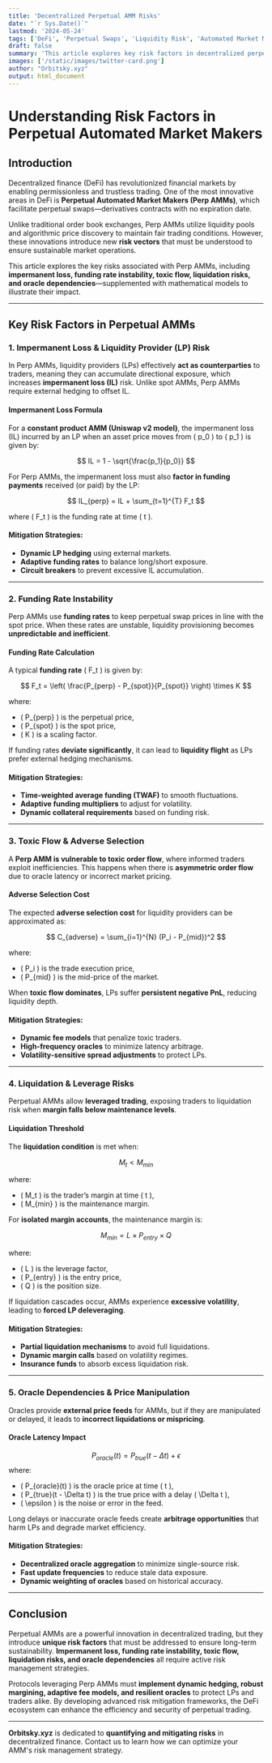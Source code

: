 ```yaml
---
title: 'Decentralized Perpetual AMM Risks'
date: "`r Sys.Date()`"
lastmod: '2024-05-24'
tags: ['DeFi', 'Perpetual Swaps', 'Liquidity Risk', 'Automated Market Makers', 'Risk Management']
draft: false
summary: 'This article explores key risk factors in decentralized perpetual automated market makers (Perp AMMs), including impermanent loss, funding rate instability, toxic flow, liquidation risks, and oracle dependencies, supplemented with mathematical models and mitigation strategies.'
images: ['/static/images/twitter-card.png']
author: "Orbitsky.xyz"
output: html_document
---
```


# **Understanding Risk Factors in Perpetual Automated Market Makers**

## **Introduction**
Decentralized finance (DeFi) has revolutionized financial markets by enabling permissionless and trustless trading. One of the most innovative areas in DeFi is **Perpetual Automated Market Makers (Perp AMMs)**, which facilitate perpetual swaps—derivatives contracts with no expiration date.

Unlike traditional order book exchanges, Perp AMMs utilize liquidity pools and algorithmic price discovery to maintain fair trading conditions. However, these innovations introduce new **risk vectors** that must be understood to ensure sustainable market operations.

This article explores the key risks associated with Perp AMMs, including **impermanent loss, funding rate instability, toxic flow, liquidation risks, and oracle dependencies**—supplemented with mathematical models to illustrate their impact.

---

## **Key Risk Factors in Perpetual AMMs**

### **1. Impermanent Loss & Liquidity Provider (LP) Risk**
In Perp AMMs, liquidity providers (LPs) effectively **act as counterparties** to traders, meaning they can accumulate directional exposure, which increases **impermanent loss (IL)** risk. Unlike spot AMMs, Perp AMMs require external hedging to offset IL.

#### **Impermanent Loss Formula**
For a **constant product AMM (Uniswap v2 model)**, the impermanent loss \(IL\) incurred by an LP when an asset price moves from \( p_0 \) to \( p_1 \) is given by:

$$
IL = 1 - \sqrt{\frac{p_1}{p_0}}
$$

For Perp AMMs, the impermanent loss must also **factor in funding payments** received (or paid) by the LP:

$$
IL_{perp} = IL + \sum_{t=1}^{T} F_t
$$

where \( F_t \) is the funding rate at time \( t \).

#### **Mitigation Strategies:**
- **Dynamic LP hedging** using external markets.
- **Adaptive funding rates** to balance long/short exposure.
- **Circuit breakers** to prevent excessive IL accumulation.

---

### **2. Funding Rate Instability**
Perp AMMs use **funding rates** to keep perpetual swap prices in line with the spot price. When these rates are unstable, liquidity provisioning becomes **unpredictable and inefficient**.

#### **Funding Rate Calculation**
A typical **funding rate** \( F_t \) is given by:

$$
F_t = \left( \frac{P_{perp} - P_{spot}}{P_{spot}} \right) \times K
$$

where:
- \( P_{perp} \) is the perpetual price,
- \( P_{spot} \) is the spot price,
- \( K \) is a scaling factor.

If funding rates **deviate significantly**, it can lead to **liquidity flight** as LPs prefer external hedging mechanisms.

#### **Mitigation Strategies:**
- **Time-weighted average funding (TWAF)** to smooth fluctuations.
- **Adaptive funding multipliers** to adjust for volatility.
- **Dynamic collateral requirements** based on funding risk.

---

### **3. Toxic Flow & Adverse Selection**
A **Perp AMM is vulnerable to toxic order flow**, where informed traders exploit inefficiencies. This happens when there is **asymmetric order flow** due to oracle latency or incorrect market pricing.

#### **Adverse Selection Cost**
The expected **adverse selection cost** for liquidity providers can be approximated as:

$$
C_{adverse} = \sum_{i=1}^{N} (P_i - P_{mid})^2
$$

where:
- \( P_i \) is the trade execution price,
- \( P_{mid} \) is the mid-price of the market.

When **toxic flow dominates**, LPs suffer **persistent negative PnL**, reducing liquidity depth.

#### **Mitigation Strategies:**
- **Dynamic fee models** that penalize toxic traders.
- **High-frequency oracles** to minimize latency arbitrage.
- **Volatility-sensitive spread adjustments** to protect LPs.

---

### **4. Liquidation & Leverage Risks**
Perpetual AMMs allow **leveraged trading**, exposing traders to liquidation risk when **margin falls below maintenance levels**.

#### **Liquidation Threshold**
The **liquidation condition** is met when:

$$
M_t < M_{min}
$$

where:
- \( M_t \) is the trader’s margin at time \( t \),
- \( M_{min} \) is the maintenance margin.

For **isolated margin accounts**, the maintenance margin is:

$$
M_{min} = L \times P_{entry} \times Q
$$

where:
- \( L \) is the leverage factor,
- \( P_{entry} \) is the entry price,
- \( Q \) is the position size.

If liquidation cascades occur, AMMs experience **excessive volatility**, leading to **forced LP deleveraging**.

#### **Mitigation Strategies:**
- **Partial liquidation mechanisms** to avoid full liquidations.
- **Dynamic margin calls** based on volatility regimes.
- **Insurance funds** to absorb excess liquidation risk.

---

### **5. Oracle Dependencies & Price Manipulation**
Oracles provide **external price feeds** for AMMs, but if they are manipulated or delayed, it leads to **incorrect liquidations or mispricing**.

#### **Oracle Latency Impact**
$$
P_{oracle}(t) = P_{true}(t - \Delta t) + \epsilon
$$
where:
- \( P_{oracle}(t) \) is the oracle price at time \( t \),
- \( P_{true}(t - \Delta t) \) is the true price with a delay \( \Delta t \),
- \( \epsilon \) is the noise or error in the feed.

Long delays or inaccurate oracle feeds create **arbitrage opportunities** that harm LPs and degrade market efficiency.

#### **Mitigation Strategies:**
- **Decentralized oracle aggregation** to minimize single-source risk.
- **Fast update frequencies** to reduce stale data exposure.
- **Dynamic weighting of oracles** based on historical accuracy.

---

## **Conclusion**
Perpetual AMMs are a powerful innovation in decentralized trading, but they introduce **unique risk factors** that must be addressed to ensure long-term sustainability. **Impermanent loss, funding rate instability, toxic flow, liquidation risks, and oracle dependencies** all require active risk management strategies.

Protocols leveraging Perp AMMs must **implement dynamic hedging, robust margining, adaptive fee models, and resilient oracles** to protect LPs and traders alike. By developing advanced risk mitigation frameworks, the DeFi ecosystem can enhance the efficiency and security of perpetual trading.

---

**Orbitsky.xyz** is dedicated to **quantifying and mitigating risks** in decentralized finance. Contact us to learn how we can optimize your AMM's risk management strategy.
